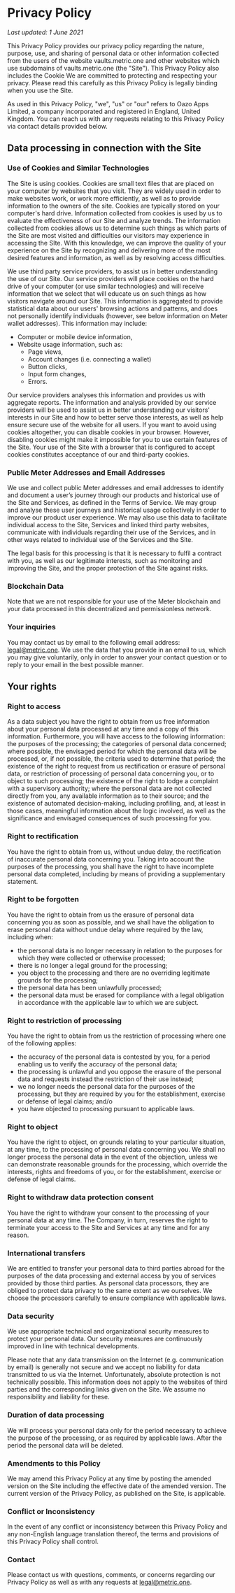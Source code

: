 # Privacy Policy

*Last updated: 1 June 2021*

This Privacy Policy provides our privacy policy regarding the nature, purpose, use, and sharing of personal data or other information collected from the users of the website vaults.metric.one and other websites which use subdomains of vaults.metric.one (the "Site"). This Privacy Policy also includes the Cookie We are committed to protecting and respecting your privacy. Please read this carefully as this Privacy Policy is legally binding when you use the Site.

As used in this Privacy Policy, "we", "us" or "our" refers to Oazo Apps Limited, a company incorporated and registered in England, United Kingdom. You can reach us with any requests relating to this Privacy Policy via contact details provided below.

## Data processing in connection with the Site

### Use of Cookies and Similar Technologies

The Site is using cookies. Cookies are small text files that are placed on your computer by websites that you visit. They are widely used in order to make websites work, or work more efficiently, as well as to provide information to the owners of the site. Cookies are typically stored on your computer's hard drive. Information collected from cookies is used by us to evaluate the effectiveness of our Site and analyze trends. The information collected from cookies allows us to determine such things as which parts of the Site are most visited and difficulties our visitors may experience in accessing the SIte. With this knowledge, we can improve the quality of your experience on the Site by recognizing and delivering more of the most desired features and information, as well as by resolving access difficulties.

We use third party service providers, to assist us in better understanding the use of our Site. Our service providers will place cookies on the hard drive of your computer (or use similar technologies) and will receive information that we select that will educate us on such things as how visitors navigate around our Site. This information is aggregated to provide statistical data about our users' browsing actions and patterns, and does not personally identify individuals (however, see below information on Meter wallet addresses). This information may include:

- Computer or mobile device information,
- Website usage information, such as:
  - Page views,
  - Account changes (i.e. connecting a wallet)
  - Button clicks,
  - Input form changes,
  - Errors.

Our service providers analyses this information and provides us with aggregate reports. The information and analysis provided by our service providers will be used to assist us in better understanding our visitors' interests in our Site and how to better serve those interests, as well as help ensure secure use of the website for all users. If you want to avoid using cookies altogether, you can disable cookies in your browser. However, disabling cookies might make it impossible for you to use certain features of the Site. Your use of the Site with a browser that is configured to accept cookies constitutes acceptance of our and third-party cookies.

### Public Meter Addresses and Email Addresses

We use and collect public Meter addresses and email addresses to identify and document a user’s journey through our products and historical use of the Site and Services, as defined in the Terms of Service. We may group and analyse these user journeys and historical usage collectively in order to improve our product user experience. We may also use this data to facilitate individual access to the Site, Services and linked third party websites, communicate with individuals regarding their use of the Services, and in other ways related to individual use of the Services and the Site.

The legal basis for this processing is that it is necessary to fulfil a contract with you, as well as our legitimate interests, such as monitoring and improving the Site, and the proper protection of the Site against risks.

### Blockchain Data

Note that we are not responsible for your use of the Meter blockchain and your data processed in this decentralized and permissionless network.

### Your inquiries

You may contact us by email to the following email address: legal@metric.one. We use the data that you provide in an email to us, which you may give voluntarily, only in order to answer your contact question or to reply to your email in the best possible manner.

## Your rights

### Right to access

As a data subject you have the right to obtain from us free information about your personal data processed at any time and a copy of this information. Furthermore, you will have access to the following information: the purposes of the processing; the categories of personal data concerned; where possible, the envisaged period for which the personal data will be processed, or, if not possible, the criteria used to determine that period; the existence of the right to request from us rectification or erasure of personal data, or restriction of processing of personal data concerning you, or to object to such processing; the existence of the right to lodge a complaint with a supervisory authority; where the personal data are not collected directly from you, any available information as to their source; and the existence of automated decision-making, including profiling, and, at least in those cases, meaningful information about the logic involved, as well as the significance and envisaged consequences of such processing for you.

### Right to rectification

You have the right to obtain from us, without undue delay, the rectification of inaccurate personal data concerning you. Taking into account the purposes of the processing, you shall have the right to have incomplete personal data completed, including by means of providing a supplementary statement.

### Right to be forgotten

You have the right to obtain from us the erasure of personal data concerning you as soon as possible, and we shall have the obligation to erase personal data without undue delay where required by the law, including when:

- the personal data is no longer necessary in relation to the purposes for which they were collected or otherwise processed;
- there is no longer a legal ground for the processing;
- you object to the processing and there are no overriding legitimate grounds for the processing;
- the personal data has been unlawfully processed;
- the personal data must be erased for compliance with a legal obligation in accordance with the applicable law to which we are subject.

### Right to restriction of processing

You have the right to obtain from us the restriction of processing where one of the following applies:

- the accuracy of the personal data is contested by you, for a period enabling us to verify the accuracy of the personal data;
- the processing is unlawful and you oppose the erasure of the personal data and requests instead the restriction of their use instead;
- we no longer needs the personal data for the purposes of the processing, but they are required by you for the establishment, exercise or defense of legal claims; and/o
- you have objected to processing pursuant to applicable laws.

### Right to object

You have the right to object, on grounds relating to your particular situation, at any time, to the processing of personal data concerning you. We shall no longer process the personal data in the event of the objection, unless we can demonstrate reasonable grounds for the processing, which override the interests, rights and freedoms of you, or for the establishment, exercise or defense of legal claims.

### Right to withdraw data protection consent

You have the right to withdraw your consent to the processing of your personal data at any time. The Company, in turn, reserves the right to terminate your access to the Site and Services at any time and for any reason.

### International transfers

We are entitled to transfer your personal data to third parties abroad for the purposes of the data processing and external access by you of services provided by those third parties. As personal data processors, they are obliged to protect data privacy to the same extent as we ourselves. We choose the processors carefully to ensure compliance with applicable laws.

### Data security

We use appropriate technical and organizational security measures to protect your personal data. Our security measures are continuously improved in line with technical developments.

Please note that any data transmission on the Internet (e.g. communication by email) is generally not secure and we accept no liability for data transmitted to us via the Internet. Unfortunately, absolute protection is not technically possible. This information does not apply to the websites of third parties and the corresponding links given on the Site. We assume no responsibility and liability for these.

### Duration of data processing

We will process your personal data only for the period necessary to achieve the purpose of the processing, or as required by applicable laws. After the period the personal data will be deleted.

### Amendments to this Policy

We may amend this Privacy Policy at any time by posting the amended version on the Site including the effective date of the amended version. The current version of the Privacy Policy, as published on the Site, is applicable.

### Conflict or Inconsistency

In the event of any conflict or inconsistency between this Privacy Policy and any non-English language translation thereof, the terms and provisions of this Privacy Policy shall control.

### Contact

Please contact us with questions, comments, or concerns regarding our Privacy Policy as well as with any requests at legal@metric.one.
